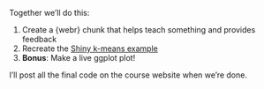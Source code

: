 Together we'll do this:

1. Create a {webr} chunk that helps teach something and provides feedback
2. Recreate the [Shiny k-means example](https://shiny.posit.co/r/gallery/start-simple/kmeans-example/)
3. **Bonus**: Make a live ggplot plot!

I'll post all the final code on the course website when we're done.
